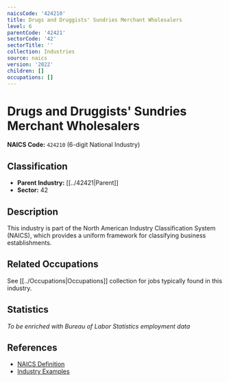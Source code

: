 ```yaml
---
naicsCode: '424210'
title: Drugs and Druggists' Sundries Merchant Wholesalers
level: 6
parentCode: '42421'
sectorCode: '42'
sectorTitle: ''
collection: Industries
source: naics
version: '2022'
children: []
occupations: []
---
```

# Drugs and Druggists' Sundries Merchant Wholesalers

**NAICS Code:** `424210` (6-digit National Industry)

## Classification

- **Parent Industry:** [[../42421|Parent]]
- **Sector:** 42

## Description

This industry is part of the North American Industry Classification System (NAICS), which provides a uniform framework for classifying business establishments.

## Related Occupations

See [[../Occupations|Occupations]] collection for jobs typically found in this industry.

## Statistics

*To be enriched with Bureau of Labor Statistics employment data*

## References

- [NAICS Definition](https://www.census.gov/naics/)
- [Industry Examples](https://www.census.gov/naics/2022NAICS/)
